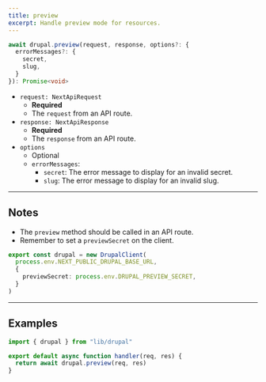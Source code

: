 ```yaml
---
title: preview
excerpt: Handle preview mode for resources.
---
```


```ts
await drupal.preview(request, response, options?: {
  errorMessages?: {
    secret,
    slug,
  }
}): Promise<void>
```

- `request: NextApiRequest`
  - **Required**
  - The `request` from an API route.
- `response: NextApiResponse`
  - **Required**
  - The `response` from an API route.
- `options`
  - Optional
  - `errorMessages`:
    - `secret`: The error message to display for an invalid secret.
    - `slug`: The error message to display for an invalid slug.

---

## Notes

- The `preview` method should be called in an API route.
- Remember to set a `previewSecret` on the client.

```ts title=lib/drupal.ts
export const drupal = new DrupalClient(
  process.env.NEXT_PUBLIC_DRUPAL_BASE_URL,
  {
    previewSecret: process.env.DRUPAL_PREVIEW_SECRET,
  }
)
```

---

## Examples

```ts title=pages/api/preview.ts
import { drupal } from "lib/drupal"

export default async function handler(req, res) {
  return await drupal.preview(req, res)
}
```
